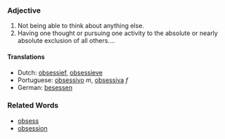===Adjective===

#Not being able to think about anything else.
#Having one thought or pursuing one activity to the absolute or nearly absolute exclusion of all others....

====Translations====
*Dutch: [[obsessief]], [[obsessieve]]
*Portuguese: [[obsessivo]] ''m'', [[obsessiva]] ''f''
*German: [[besessen]]

===Related Words===
*[[obsess]]
*[[obsession]]